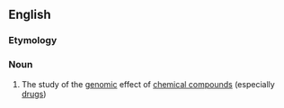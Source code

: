 ==English==
{{wikipedia}}

===Etymology===
{{prefix|en|chemo|genomics}}

===Noun===
{{en-noun|-}}

# {{lb|en|medicine|genetics}} The study of the [[genomic]] effect of [[chemical compound]]s (especially [[drug]]s)